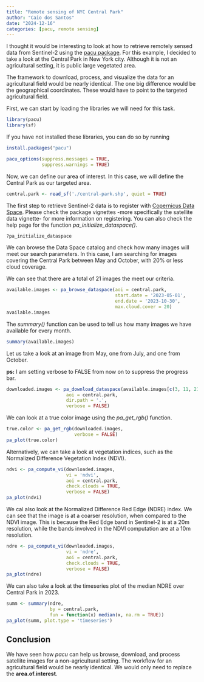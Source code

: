 ```yaml
---
title: "Remote sensing of NYC Central Park"
author: "Caio dos Santos"
date: "2024-12-16"
categories: [pacu, remote sensing]
---
```


I thought it would be interesting to look at how to retrieve remotely sensed data from Sentinel-2 using the [pacu package](https://github.com/cldossantos/pacu). For this example, I decided to take a look at the Central Park in New York city. Although it is not an agricultural setting, it is public large vegetated area.

The framework to download, process, and visualize the data for an agricultural field would be nearly identical. The one big difference would be the geographical coordinates. These would have to point to the targeted agricultural field.

First, we can start by loading the libraries we will need for this task.

```r
library(pacu)
library(sf)
```

If you have not installed these libraries, you can do so by running

```r
install.packages("pacu")
```


```r
pacu_options(suppress.messages = TRUE,
             suppress.warnings = TRUE)
```

Now, we can define our area of interest. In this case, we will define the Central Park as our targeted area.

```r
central.park <- read_sf('./central-park.shp', quiet = TRUE)
```

The first step to retrieve Sentinel-2 data is to register with [Copernicus Data Space](https://dataspace.copernicus.eu/). Please check the package vignettes -more specifically the satellite data vignette- for more information on registering. You can also check the help page for the function *pa_initialize_dataspace()*.

```r
?pa_initialize_dataspace
```

We can browse the Data Space catalog and check how many images will meet our search parameters. In this case, I am searching for images covering the Central Park between May and October, with 20% or less cloud coverage.

We can see that there are a total of 21 images the meet our criteria.

```r
available.images <- pa_browse_dataspace(aoi = central.park,
                                        start.date = '2023-05-01',
                                        end.date = '2023-10-30',
                                        max.cloud.cover = 20)
available.images
```

The *summary()* function can be used to tell us how many images we have available for every month.

```r
summary(available.images)
```

Let us take a look at an image from May, one from July, and one from October.

**ps:** I am setting verbose to FALSE from now on to suppress the progress bar.

```r
downloaded.images <- pa_download_dataspace(available.images[c(3, 11, 21), ],
                      aoi = central.park,
                      dir.path = '.',
                      verbose = FALSE)
```

We can look at a true color image using the *pa_get_rgb()* function.

```r
true.color <- pa_get_rgb(downloaded.images, 
                         verbose = FALSE)
pa_plot(true.color)
```

Alternatively, we can take a look at vegetation indices, such as the Normalized Difference Vegetation Index (NDVI).

```r
ndvi <- pa_compute_vi(downloaded.images, 
                      vi = 'ndvi',
                      aoi = central.park,
                      check.clouds = TRUE,
                      verbose = FALSE)
pa_plot(ndvi)
```

We cal also look at the Normalized Difference Red Edge (NDRE) index. We can see that the image is at a coarser resolution, when compared to the NDVI image. This is because the Red Edge band in Sentinel-2 is at a 20m resolution, while the bands involved in the NDVI computation are at a 10m resolution.

```r
ndre <- pa_compute_vi(downloaded.images, 
                      vi = 'ndre',
                      aoi = central.park,
                      check.clouds = TRUE,
                      verbose = FALSE)
pa_plot(ndre)
```

We can also take a look at the timeseries plot of the median NDRE over Central Park in 2023. 

```r
summ <- summary(ndre, 
                by = central.park,
                fun = function(x) median(x, na.rm = TRUE))
pa_plot(summ, plot.type = 'timeseries')
```

## Conclusion

We have seen how *pacu* can help us browse, download, and process satellite images for a non-agricultural setting. The workflow for an agricultural field would be nearly identical. We would only need to replace the **area.of.interest**.
